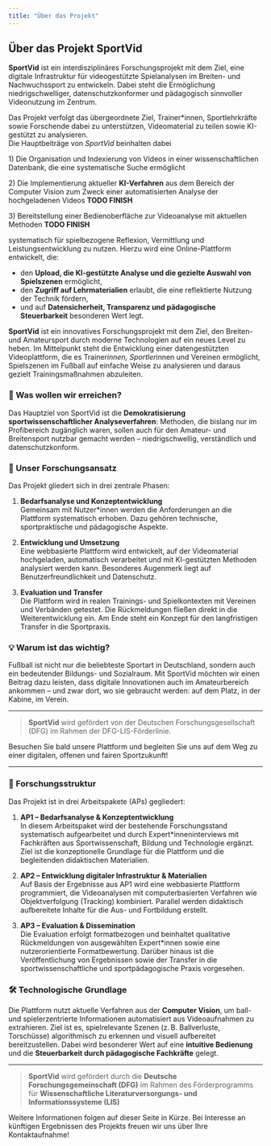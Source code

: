 ```yaml
---
title: "Über das Projekt"
---
```


## Über das Projekt **SportVid**

**SportVid** ist ein interdisziplinäres Forschungsprojekt mit dem Ziel, eine digitale Infrastruktur für videogestützte Spielanalysen im Breiten- und Nachwuchssport zu entwickeln. Dabei steht die Ermöglichung niedrigschwelliger, datenschutzkonformer und pädagogisch sinnvoller Videonutzung im Zentrum.

Das Projekt verfolgt das übergeordnete Ziel, Trainer\*innen, Sportlehrkräfte sowie Forschende dabei zu unterstützen, Videomaterial zu teilen sowie KI-gestützt zu analysieren. \
Die Hauptbeiträge von *SportVid* beinhalten dabei

1\) Die Organisation und Indexierung von Videos in einer wissenschaftlichen Datenbank, die eine systematische Suche ermöglicht

2\) Die Implementierung aktueller **KI-Verfahren** aus dem Bereich der Computer Vision zum Zweck einer automatisierten Analyse der hochgeladenen Videos **TODO FINISH**

3\) Bereitstellung einer Bedienoberfläche zur Videoanalyse mit aktuellen Methoden **TODO FINISH**

systematisch für spielbezogene Reflexion, Vermittlung und Leistungsentwicklung zu nutzen. Hierzu wird eine Online-Plattform entwickelt, die:

-   den **Upload, die KI-gestützte Analyse und die gezielte Auswahl von Spielszenen** ermöglicht,
-   den **Zugriff auf Lehrmaterialien** erlaubt, die eine reflektierte Nutzung der Technik fördern,
-   und auf **Datensicherheit, Transparenz und pädagogische Steuerbarkeit** besonderen Wert legt.

**SportVid** ist ein innovatives Forschungsprojekt mit dem Ziel, den Breiten- und Amateursport durch moderne Technologien auf ein neues Level zu heben. Im Mittelpunkt steht die Entwicklung einer datengestützten Videoplattform, die es Trainer*innen, Sportler*innen und Vereinen ermöglicht, Spielszenen im Fußball auf einfache Weise zu analysieren und daraus gezielt Trainingsmaßnahmen abzuleiten.

### 🌟 Was wollen wir erreichen?

Das Hauptziel von SportVid ist die **Demokratisierung sportwissenschaftlicher Analyseverfahren**: Methoden, die bislang nur im Profibereich zugänglich waren, sollen auch für den Amateur- und Breitensport nutzbar gemacht werden – niedrigschwellig, verständlich und datenschutzkonform.

### 🔬 Unser Forschungsansatz

Das Projekt gliedert sich in drei zentrale Phasen:

1.  **Bedarfsanalyse und Konzeptentwicklung**\
    Gemeinsam mit Nutzer\*innen werden die Anforderungen an die Plattform systematisch erhoben. Dazu gehören technische, sportpraktische und pädagogische Aspekte.

2.  **Entwicklung und Umsetzung**\
    Eine webbasierte Plattform wird entwickelt, auf der Videomaterial hochgeladen, automatisch verarbeitet und mit KI-gestützten Methoden analysiert werden kann. Besonderes Augenmerk liegt auf Benutzerfreundlichkeit und Datenschutz.

3.  **Evaluation und Transfer**\
    Die Plattform wird in realen Trainings- und Spielkontexten mit Vereinen und Verbänden getestet. Die Rückmeldungen fließen direkt in die Weiterentwicklung ein. Am Ende steht ein Konzept für den langfristigen Transfer in die Sportpraxis.

### 💡 Warum ist das wichtig?

Fußball ist nicht nur die beliebteste Sportart in Deutschland, sondern auch ein bedeutender Bildungs- und Sozialraum. Mit SportVid möchten wir einen Beitrag dazu leisten, dass digitale Innovationen auch im Amateurbereich ankommen – und zwar dort, wo sie gebraucht werden: auf dem Platz, in der Kabine, im Verein.

------------------------------------------------------------------------

> **SportVid** wird gefördert von der Deutschen Forschungsgesellschaft (DFG) im Rahmen der DFG-LIS-Förderlinie.

Besuchen Sie bald unsere Plattform und begleiten Sie uns auf dem Weg zu einer digitalen, offenen und fairen Sportzukunft!

------------------------------------------------------------------------

### 🧪 Forschungsstruktur

Das Projekt ist in drei Arbeitspakete (APs) gegliedert:

1.  **AP1 – Bedarfsanalyse & Konzeptentwicklung**\
    In diesem Arbeitspaket wird der bestehende Forschungsstand systematisch aufgearbeitet und durch Expert\*inneninterviews mit Fachkräften aus Sportwissenschaft, Bildung und Technologie ergänzt. Ziel ist die konzeptionelle Grundlage für die Plattform und die begleitenden didaktischen Materialien.

2.  **AP2 – Entwicklung digitaler Infrastruktur & Materialien**\
    Auf Basis der Ergebnisse aus AP1 wird eine webbasierte Plattform programmiert, die Videoanalysen mit computerbasierten Verfahren wie Objektverfolgung (Tracking) kombiniert. Parallel werden didaktisch aufbereitete Inhalte für die Aus- und Fortbildung erstellt.

3.  **AP3 – Evaluation & Dissemination**\
    Die Evaluation erfolgt formatbezogen und beinhaltet qualitative Rückmeldungen von ausgewählten Expert\*innen sowie eine nutzerorientierte Formatbewertung. Darüber hinaus ist die Veröffentlichung von Ergebnissen sowie der Transfer in die sportwissenschaftliche und sportpädagogische Praxis vorgesehen.

### 🛠 Technologische Grundlage

Die Plattform nutzt aktuelle Verfahren aus der **Computer Vision**, um ball- und spielerzentrierte Informationen automatisiert aus Videoaufnahmen zu extrahieren. Ziel ist es, spielrelevante Szenen (z. B. Ballverluste, Torschüsse) algorithmisch zu erkennen und visuell aufbereitet bereitzustellen. Dabei wird besonderer Wert auf eine **intuitive Bedienung** und die **Steuerbarkeit durch pädagogische Fachkräfte** gelegt.

------------------------------------------------------------------------

> **SportVid** wird gefördert durch die **Deutsche Forschungsgemeinschaft (DFG)** im Rahmen des Förderprogramms für **Wissenschaftliche Literaturversorgungs- und Informationssysteme (LIS)**

Weitere Informationen folgen auf dieser Seite in Kürze. Bei Interesse an künftigen Ergebnissen des Projekts freuen wir uns über Ihre Kontaktaufnahme!
